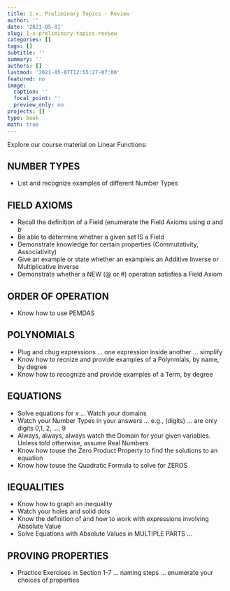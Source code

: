 ```yaml
---
title: 1.x. Preliminary Topics - Review
author: ''
date: '2021-05-01'
slug: 1-x-preliminary-topics-review
categories: []
tags: []
subtitle: ''
summary: ''
authors: []
lastmod: '2021-05-07T12:55:27-07:00'
featured: no
image:
  caption: ''
  focal_point: ''
  preview_only: no
projects: []
type: book
math: true
---
```

Explore our course material on Linear Functions:

## NUMBER TYPES

- List and recognize examples of different Number Types

## FIELD AXIOMS

- Recall the definition of a Field (enumerate the Field Axioms using $a$ and $b$
- Be able to determine whether a given set IS a Field
- Demonstrate knowledge for certain properties (Commutativity, Associativity)
- Give an example or state whether an exampleis an Additive Inverse or Multiplicative Inverse
- Demonstrate whether a NEW (@ or #) operation satisfies a Field Axiom

## ORDER OF OPERATION
- Know how to use PEMDAS

## POLYNOMIALS
- Plug and chug expressions ... one expression inside another ... simplify
- Know how to recnize and provide examples of a Polynmials, by name, by degree
- Know how to recognize and provide examples of a Term, by degree

## EQUATIONS
- Solve equations for $x$ ... Watch your domains
- Watch your Number Types in your answers ... e.g., (digits) ... are only digits 0,1, 2, ..., 9
- Always, always, always watch the Domain for your given variables. Unless told otherwise, assume Real Numbers
- Know how touse the Zero Product Property to find the solutions to an equation
- Know how touse the Quadratic Formula to solve for ZEROS

## IEQUALITIES
- Know how to graph an inequality
- Watch your holes and solid dots
- Know the definition of and how to work with expressions involving Absolute Value
- Solve Equations with Absolute Values in MULTIPLE PARTS ...

## PROVING PROPERTIES
- Practice Exercises in Section 1-7 ... naming steps ... enumerate your choices of properties

